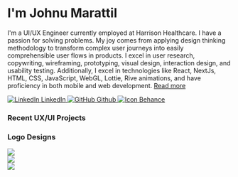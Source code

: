 # I'm Johnu Marattil

I'm a UI/UX Engineer currently employed at Harrison Healthcare. I have a passion for 
solving problems. My joy comes from applying design thinking methodology to transform complex 
user journeys into easily comprehensible user flows in products.  I excel in user research, 
copywriting, wireframing, prototyping, visual design, interaction design, and usability testing. 
Additionally, I excel in technologies like React, NextJs, HTML, CSS, JavaScript, 
WebGL, Lottie, Rive animations, and have proficiency in both mobile and web development.
[Read more](/about)

<div style={{ display: 'flex', flexDirection: 'row', gap: '12px', margin: '32px 0'}}>
<a href="https://www.linkedin.com/in/johnumarattil" target="_blank" style={{ display: 'inline-flex', alignItems: 'center', backgroundColor: '#333', color: 'white', padding: '10px 12px', borderRadius: '5px', textDecoration: 'none', fontWeight: 'bold' }}>
  <img src="https://onedrive.live.com/embed?resid=1656BB0C87C6BA8%21256838&authkey=%21AJf9uX8iJ9rcgAE&width=50&height=50" alt="LinkedIn" style={{ width: '24px', height: '24px', marginRight: '10px' }} />
  <span>LinkedIn</span>
</a>
<a href="https://github.com/johnumarattilbb" target="_blank" style={{ display: 'inline-flex', alignItems: 'center', backgroundColor: '#333', color: 'white', padding: '10px 12px', borderRadius: '5px', textDecoration: 'none', fontWeight: 'bold' }}>
    <img src="https://onedrive.live.com/embed?resid=1656BB0C87C6BA8%21256837&authkey=%21APZFASAmNeUf2T0&width=24&height=24" alt="GitHub" style={{ width: '24px', height: '24px', marginRight: '10px' }} />
    <span>Github</span>
</a>
<a href="https://www.behance.net/johnumarattil" target="_blank" style={{ display: 'inline-flex', alignItems: 'center', backgroundColor: '#333', color: 'white', padding: '10px 12px', borderRadius: '5px', textDecoration: 'none', fontWeight: 'bold' }}>
    <img src="https://onedrive.live.com/embed?resid=1656BB0C87C6BA8%21256836&authkey=%21APo9xgSBxTT9Pfo&width=1500&height=1500" alt="Icon" style={{ width: '24px', height: '24px', marginRight: '10px' }} />
    <span>Behance</span>
</a>
</div>


### Recent UX/UI Projects


<div className="flex flex-col gap-3 mt-4">
<BleedingBanner src="https://onedrive.live.com/embed?resid=1656BB0C87C6BA8%21256912&authkey=%21ANBSWRdo-8z2KzY&width=1863&height=1152" alt="Landscape 1" navigateTo="/projects/coins" />
  <BleedingBanner src="https://onedrive.live.com/embed?resid=1656BB0C87C6BA8%21254171&authkey=%21ANUrQEJQRLbdAJA&width=1600&height=398" alt="Landscape 1" navigateTo="/projects/bevigil" />
  <BleedingBanner src="https://onedrive.live.com/embed?resid=1656BB0C87C6BA8%21254170&authkey=%21ADIESsh0BA0QDKk&width=1600&height=398" alt="Landscape 2" navigateTo="/projects/xvigil" />
  <BleedingBanner src="https://onedrive.live.com/embed?resid=1656BB0C87C6BA8%21256873&authkey=%21AOwRjhAEeVobaEo&width=1600&height=398" alt="Landscape 3" navigateTo="/projects/manifesto" />
  <BleedingBanner src="https://onedrive.live.com/embed?resid=1656BB0C87C6BA8%21256886&authkey=%21APYoRFnj-lc8QN8&width=1600&height=539" alt="Landscape 4" navigateTo="/projects/maqqie" />
</div>

### Logo Designs
<Bleed>
<div style={{ display: 'flex', gap: 16 ,flexDirection: 'row', marginTop: '12px' }}>
    <div style={{ width: '33%', height: '0', paddingTop: '33%', position: 'relative' }}>
        <img
            src="https://onedrive.live.com/embed?resid=1656BB0C87C6BA8%21254173&authkey=%21AHXWxG8q6XuwUjk&width=450&height=450"
            style={{ position: 'absolute', top: 0, left: 0, width: '100%', height: '100%', objectFit: 'contain' }}
        />
  </div>
  <div style={{ width: '33%', height: '0', paddingTop: '33%', position: 'relative' }}>
        <img
            src="https://onedrive.live.com/embed?resid=1656BB0C87C6BA8%21254174&authkey=%21APvFAtaAL4KI_Bc&width=407&height=395"
            style={{ position: 'absolute', top: 0, left: 0, width: '100%', height: '100%', objectFit: 'contain' }}
        />
  </div>
  <div style={{ width: '33%', height: '0', paddingTop: '33%', position: 'relative' }}>
        <img
            src="https://onedrive.live.com/embed?resid=1656BB0C87C6BA8%21254175&authkey=%21AOerveYkoCd-mS8&width=901&height=887"
            style={{ position: 'absolute', top: 0, left: 0, width: '100%', height: '100%', objectFit: 'contain' }}
        />
  </div>
</div>
</Bleed>